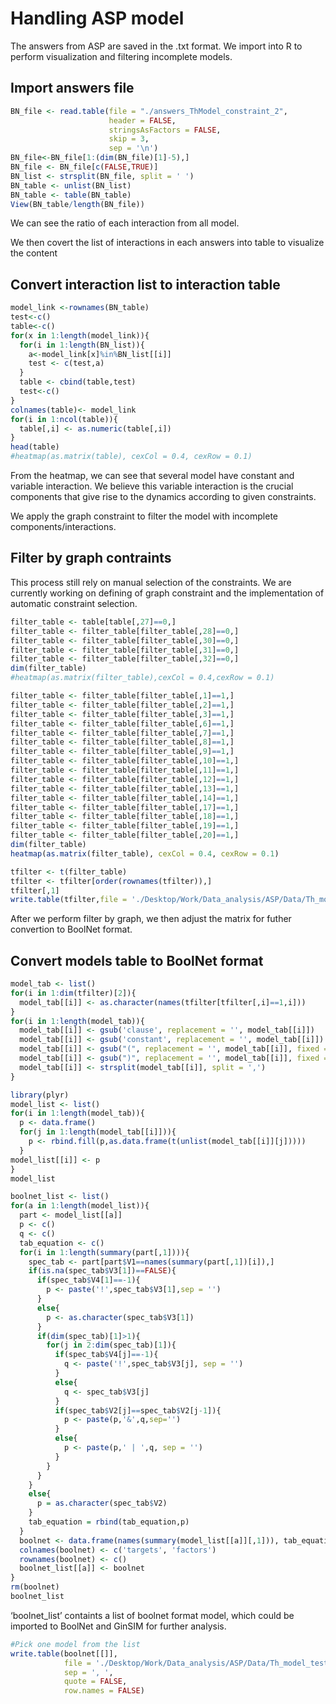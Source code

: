 # Handling ASP model

The answers from ASP are saved in the .txt format. We import into R to perform visualization and filtering incomplete models.

## Import answers file

```r
BN_file <- read.table(file = "./answers_ThModel_constraint_2", 
                      header = FALSE, 
                      stringsAsFactors = FALSE,
                      skip = 3, 
                      sep = '\n')
BN_file<-BN_file[1:(dim(BN_file)[1]-5),]
BN_file <- BN_file[c(FALSE,TRUE)]
BN_list <- strsplit(BN_file, split = ' ')
BN_table <- unlist(BN_list)
BN_table <- table(BN_table)
View(BN_table/length(BN_file))
```

We can see the ratio of each interaction from all model.

We then covert the list of interactions in each answers into table to visualize the content

## Convert interaction list to interaction table

```r
model_link <-rownames(BN_table)
test<-c()
table<-c()
for(x in 1:length(model_link)){
  for(i in 1:length(BN_list)){
    a<-model_link[x]%in%BN_list[[i]]
    test <- c(test,a)
  }
  table <- cbind(table,test)
  test<-c()
}
colnames(table)<- model_link
for(i in 1:ncol(table)){
  table[,i] <- as.numeric(table[,i])
}
head(table)
#heatmap(as.matrix(table), cexCol = 0.4, cexRow = 0.1)
```

From the heatmap, we can see that several model have constant and variable interaction. We believe this variable interaction is the crucial components that give rise to the dynamics according to given constraints.

We apply the graph constraint to filter the model with incomplete components/interactions.

## Filter by graph contraints

This process still rely on manual selection of the constraints. We are currently working on defining of graph constraint and the implementation of automatic constraint selection.

```r
filter_table <- table[table[,27]==0,]
filter_table <- filter_table[filter_table[,28]==0,]
filter_table <- filter_table[filter_table[,30]==0,]
filter_table <- filter_table[filter_table[,31]==0,]
filter_table <- filter_table[filter_table[,32]==0,]
dim(filter_table)
#heatmap(as.matrix(filter_table),cexCol = 0.4,cexRow = 0.1)
```

```r
filter_table <- filter_table[filter_table[,1]==1,]
filter_table <- filter_table[filter_table[,2]==1,]
filter_table <- filter_table[filter_table[,3]==1,]
filter_table <- filter_table[filter_table[,6]==1,]
filter_table <- filter_table[filter_table[,7]==1,]
filter_table <- filter_table[filter_table[,8]==1,]
filter_table <- filter_table[filter_table[,9]==1,]
filter_table <- filter_table[filter_table[,10]==1,]
filter_table <- filter_table[filter_table[,11]==1,]
filter_table <- filter_table[filter_table[,12]==1,]
filter_table <- filter_table[filter_table[,13]==1,]
filter_table <- filter_table[filter_table[,14]==1,]
filter_table <- filter_table[filter_table[,17]==1,]
filter_table <- filter_table[filter_table[,18]==1,]
filter_table <- filter_table[filter_table[,19]==1,]
filter_table <- filter_table[filter_table[,20]==1,]
dim(filter_table)
heatmap(as.matrix(filter_table), cexCol = 0.4, cexRow = 0.1)
```

```r
tfilter <- t(filter_table)
tfilter <- tfilter[order(rownames(tfilter)),]
tfilter[,1]
write.table(tfilter,file = './Desktop/Work/Data_analysis/ASP/Data/Th_model_filter.txt', sep = '\t', quote = FALSE)
```

After we perform filter by graph, we then adjust the matrix for futher convertion to BoolNet format.

## Convert models table to BoolNet format

```r
model_tab <- list()
for(i in 1:dim(tfilter)[2]){
  model_tab[[i]] <- as.character(names(tfilter[tfilter[,i]==1,i]))
}
for(i in 1:length(model_tab)){
  model_tab[[i]] <- gsub('clause', replacement = '', model_tab[[i]])
  model_tab[[i]] <- gsub('constant', replacement = '', model_tab[[i]])
  model_tab[[i]] <- gsub("(", replacement = '', model_tab[[i]], fixed = TRUE)
  model_tab[[i]] <- gsub(")", replacement = '', model_tab[[i]], fixed = TRUE)
  model_tab[[i]] <- strsplit(model_tab[[i]], split = ',')
}
```

```r
library(plyr)
model_list <- list()
for(i in 1:length(model_tab)){
  p <- data.frame()
  for(j in 1:length(model_tab[[i]])){
    p <- rbind.fill(p,as.data.frame(t(unlist(model_tab[[i]][j]))))
  }
model_list[[i]] <- p
}
model_list
```

```r
boolnet_list <- list()
for(a in 1:length(model_list)){
  part <- model_list[[a]]
  p <- c()
  q <- c()
  tab_equation <- c()
  for(i in 1:length(summary(part[,1]))){
    spec_tab <- part[part$V1==names(summary(part[,1])[i]),]
    if(is.na(spec_tab$V3[1])==FALSE){
      if(spec_tab$V4[1]==-1){
        p <- paste('!',spec_tab$V3[1],sep = '')
      }
      else{
        p <- as.character(spec_tab$V3[1])
      }
      if(dim(spec_tab)[1]>1){
        for(j in 2:dim(spec_tab)[1]){
          if(spec_tab$V4[j]==-1){
            q <- paste('!',spec_tab$V3[j], sep = '')
          }
          else{
            q <- spec_tab$V3[j]
          }
          if(spec_tab$V2[j]==spec_tab$V2[j-1]){
            p <- paste(p,'&',q,sep='')
          }
          else{
            p <- paste(p,' | ',q, sep = '')
          }
        }
      }
    }
    else{
      p = as.character(spec_tab$V2)
    }
    tab_equation = rbind(tab_equation,p)
  }
  boolnet <- data.frame(names(summary(model_list[[a]][,1])), tab_equation)
  colnames(boolnet) <- c('targets', 'factors')
  rownames(boolnet) <- c()
  boolnet_list[[a]] <- boolnet
}
rm(boolnet)
boolnet_list
```

'boolnet_list' containts a list of boolnet format model, which could be imported to BoolNet and GinSIM for further analysis.

```r
#Pick one model from the list 
write.table(boolnet[[]], 
            file = './Desktop/Work/Data_analysis/ASP/Data/Th_model_test1.txt', 
            sep = ', ', 
            quote = FALSE, 
            row.names = FALSE)
```